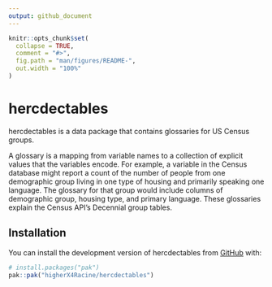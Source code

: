 ```yaml
---
output: github_document
---
```


<!-- README.md is generated from README.Rmd. Please edit that file -->

```r
knitr::opts_chunk$set(
  collapse = TRUE,
  comment = "#>",
  fig.path = "man/figures/README-",
  out.width = "100%"
)
```

# hercdectables

<!-- badges: start -->
<!-- badges: end -->

hercdectables is a data package that contains glossaries for US Census groups.

A glossary is a mapping from variable names to a collection of explicit values
that the variables encode.
For example, a variable in the Census database might report a count of the
number of people from one demographic group living in one type of housing and
primarily speaking one language.
The glossary for that group would include columns of demographic group, housing
type, and primary language.
These glossaries explain the Census API's Decennial group tables.

## Installation

You can install the development version of hercdectables from [GitHub](https://github.com/) with:

``` r
# install.packages("pak")
pak::pak("higherX4Racine/hercdectables")
```
